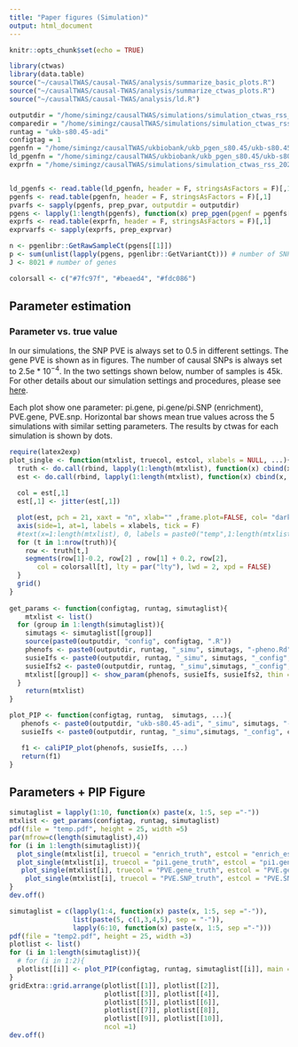```yaml
---
title: "Paper figures (Simulation)"
output: html_document
---
```


```r
knitr::opts_chunk$set(echo = TRUE)
```

```r
library(ctwas)
library(data.table)
source("~/causalTWAS/causal-TWAS/analysis/summarize_basic_plots.R")
source("~/causalTWAS/causal-TWAS/analysis/summarize_ctwas_plots.R")
source("~/causalTWAS/causal-TWAS/analysis/ld.R")

outputdir = "/home/simingz/causalTWAS/simulations/simulation_ctwas_rss_20210418/"
comparedir = "/home/simingz/causalTWAS/simulations/simulation_ctwas_rss_20210418_compare/"
runtag = "ukb-s80.45-adi"
configtag = 1
pgenfn = "/home/simingz/causalTWAS/ukbiobank/ukb_pgen_s80.45/ukb-s80.45_pgenfs.txt"
ld_pgenfn = "/home/simingz/causalTWAS/ukbiobank/ukb_pgen_s80.45/ukb-s80.45.2_pgenfs.txt"
exprfn = "/home/simingz/causalTWAS/simulations/simulation_ctwas_rss_20210416//ukb-s80.45-adi.expr.txt"


ld_pgenfs <- read.table(ld_pgenfn, header = F, stringsAsFactors = F)[,1]
pgenfs <- read.table(pgenfn, header = F, stringsAsFactors = F)[,1]
pvarfs <- sapply(pgenfs, prep_pvar, outputdir = outputdir)
pgens <- lapply(1:length(pgenfs), function(x) prep_pgen(pgenf = pgenfs[x],pvarf = pvarfs[x]))
exprfs <- read.table(exprfn, header = F, stringsAsFactors = F)[,1]
exprvarfs <- sapply(exprfs, prep_exprvar)

n <- pgenlibr::GetRawSampleCt(pgens[[1]])
p <- sum(unlist(lapply(pgens, pgenlibr::GetVariantCt))) # number of SNPs
J <- 8021 # number of genes

colorsall <- c("#7fc97f", "#beaed4", "#fdc086")
```

## Parameter estimation
### Parameter vs. true value

In our simulations, the SNP PVE is always set to 0.5 in different settings. The gene PVE is shown as in figures. The number of causal SNPs is always set to 2.5e * $10^{-4}$. In the two settings shown below, number of samples is 45k. For other details about our simulation settings and procedures, please see [here](simulation-ctwas-ukbWG-gtex.adipose_s80.45_mixnormal_041821.html). 

Each plot show one parameter: pi.gene, pi.gene/pi.SNP (enrichment), PVE.gene, PVE.snp. Horizontal bar shows mean true values across the 5 simulations with similar setting parameters. The results by ctwas for each simulation is shown by dots.  

```r
require(latex2exp)
plot_single <- function(mtxlist, truecol, estcol, xlabels = NULL, ...){
  truth <- do.call(rbind, lapply(1:length(mtxlist), function(x) cbind(x, mean(mtxlist[[x]][, truecol]))))
  est <- do.call(rbind, lapply(1:length(mtxlist), function(x) cbind(x, mtxlist[[x]][, estcol])))
  
  col = est[,1]
  est[,1] <- jitter(est[,1])

  plot(est, pch = 21, xaxt = "n", xlab="" ,frame.plot=FALSE, col= "darkgreen", bg = colorsall[col], ...)
  axis(side=1, at=1, labels = xlabels, tick = F)
  #text(x=1:length(mtxlist), 0, labels = paste0("temp",1:length(mtxlist)), xpd = T, pos =1)
  for (t in 1:nrow(truth)){
    row <- truth[t,]
    segments(row[1]-0.2, row[2] , row[1] + 0.2, row[2],
       col = colorsall[t], lty = par("lty"), lwd = 2, xpd = FALSE)
  }
  grid()
}
 
get_params <- function(configtag, runtag, simutaglist){
    mtxlist <- list()
  for (group in 1:length(simutaglist)){
    simutags <- simutaglist[[group]]
    source(paste0(outputdir, "config", configtag, ".R"))
    phenofs <- paste0(outputdir, runtag, "_simu", simutags, "-pheno.Rd")
    susieIfs <- paste0(outputdir, runtag, "_simu", simutags, "_config", configtag, ".s2.susieIrssres.Rd")
    susieIfs2 <- paste0(outputdir, runtag, "_simu",simutags, "_config", configtag,".s2.susieIrss.txt")
    mtxlist[[group]] <- show_param(phenofs, susieIfs, susieIfs2, thin = thin)
  }
    return(mtxlist)
}

plot_PIP <- function(configtag, runtag,  simutags, ...){
   phenofs <- paste0(outputdir, "ukb-s80.45-adi", "_simu", simutags, "-pheno.Rd")
   susieIfs <- paste0(outputdir, runtag, "_simu",simutags, "_config", configtag,".susieIrss.txt")

   f1 <- caliPIP_plot(phenofs, susieIfs, ...) 
   return(f1)
}
```

## Parameters + PIP Figure
```r
simutaglist = lapply(1:10, function(x) paste(x, 1:5, sep ="-"))
mtxlist <- get_params(configtag, runtag, simutaglist)
pdf(file = "temp.pdf", height = 25, width =5)
par(mfrow=c(length(simutaglist),4))
for (i in 1:length(simutaglist)){
  plot_single(mtxlist[i], truecol = "enrich_truth", estcol = "enrich_est", main = TeX("Enrichment $\\pi_G/\\pi_V$"), ylim = c(0,200), xlim = c(0.8,1.2))
  plot_single(mtxlist[i], truecol = "pi1.gene_truth", estcol = "pi1.gene_est", main = TeX("Percent causal, $\\pi_G$"), ylim = c(0,0.1), xlim = c(0.8,1.2))
   plot_single(mtxlist[i], truecol = "PVE.gene_truth", estcol = "PVE.gene_est", main = "Gene PVE", ylim = c(0,1), xlim = c(0.8,1.2))
    plot_single(mtxlist[i], truecol = "PVE.SNP_truth", estcol = "PVE.SNP_est",main = "SNP PVE", ylim = c(0,1), xlim = c(0.8,1.2))
}
dev.off()
```

```r
simutaglist = c(lapply(1:4, function(x) paste(x, 1:5, sep ="-")),
                list(paste(5, c(1,3,4,5), sep = "-")),
                lapply(6:10, function(x) paste(x, 1:5, sep ="-")))
pdf(file = "temp2.pdf", height = 25, width =3)
plotlist <- list()
for (i in 1:length(simutaglist)){
  # for (i in 1:2){
  plotlist[[i]] <- plot_PIP(configtag, runtag, simutaglist[[i]], main = "")
}
gridExtra::grid.arrange(plotlist[[1]], plotlist[[2]],
                        plotlist[[3]], plotlist[[4]],
                        plotlist[[5]], plotlist[[6]],
                        plotlist[[7]], plotlist[[8]],
                        plotlist[[9]], plotlist[[10]],
                        ncol =1)
dev.off()
```
